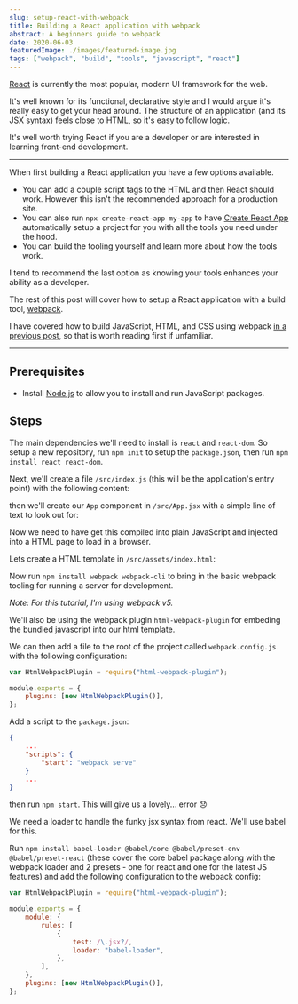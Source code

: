 ```yaml
---
slug: setup-react-with-webpack
title: Building a React application with webpack
abstract: A beginners guide to webpack
date: 2020-06-03
featuredImage: ./images/featured-image.jpg
tags: ["webpack", "build", "tools", "javascript", "react"]
---
```



[React](https://reactjs.org) is currently the most popular, modern UI framework for the web. 

It's well known for its functional, declarative style and I would argue it's really easy to get your head around.
The structure of an application (and its JSX syntax) feels close to HTML, so it's easy to follow logic.

It's well worth trying React if you are a developer or are interested in learning front-end development.

---

When first building a React application you have a few options available. 

- You can add a couple script tags to the HTML and then React should work. 
However this isn't the recommended approach for a production site.
- You can also run `npx create-react-app my-app` to have [Create React App](https://github.com/facebookincubator/create-react-app)
automatically setup a project for you with all the tools you need under the hood.
- You can build the tooling yourself and learn more about how the tools work.

I tend to recommend the last option as knowing your tools enhances your ability as a developer.

The rest of this post will cover how to setup a React application with a build tool, [webpack](https://webpack.js.org).

I have covered how to build JavaScript, HTML, and CSS using webpack [in a previous post](https://jon.haddow.me/blog/basic-setup-for-a-web-application), so that is worth reading first if unfamiliar.

---

## Prerequisites

- Install [Node.js](https://nodejs.org/en/download/) to allow you to install and run JavaScript packages.

## Steps

The main dependencies we'll need to install is `react` and `react-dom`. So setup a new repository, run `npm init` to setup the `package.json`, then run `npm install react react-dom`.

Next, we'll create a file `/src/index.js` (this will be the application's entry point) with the following content:

<CodeSnippet codeString={srcIndexCode} language="jsx" />

then we'll create our `App` component in `/src/App.jsx` with a simple line of text to look out for:

<CodeSnippet codeString={srcAppCode} language="jsx" />
 
Now we need to have get this compiled into plain JavaScript and injected into a HTML page to load in a browser.

Lets create a HTML template in `/src/assets/index.html`:

<CodeSnippet codeString={srcAssetsIndexCode} language="html" />

Now run `npm install webpack webpack-cli` to bring in the basic webpack tooling for running a server for development. 

*Note: For this tutorial, I'm using webpack v5.*

We'll also be using the webpack plugin `html-webpack-plugin` for embeding the bundled javascript into our html template.

We can then add a file to the root of the project called `webpack.config.js` with the following configuration:

```javascript
var HtmlWebpackPlugin = require("html-webpack-plugin");

module.exports = {
	plugins: [new HtmlWebpackPlugin()],
};
```

Add a script to the `package.json`:

```json
{
	...
	"scripts": {
		"start": "webpack serve"
	}
	...
}
```

then run `npm start`. This will give us a lovely... error 😞

We need a loader to handle the funky jsx syntax from react. We'll use babel for this.

Run `npm install babel-loader @babel/core @babel/preset-env @babel/preset-react` (these cover the core babel package along with the webpack loader
and 2 presets - one for react and one for the latest JS features) and add the following configuration to the webpack config:

```javascript
var HtmlWebpackPlugin = require("html-webpack-plugin");

module.exports = {
	module: {
		rules: [
			{
				test: /\.jsx?/,
				loader: "babel-loader",
			},
		],
	},
	plugins: [new HtmlWebpackPlugin()],
};
```